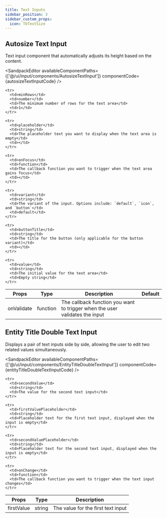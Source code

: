 ```yaml
---
title: Text Inputs
sidebar_position: 3
sidebar_custom_props:
  icon: TbTextSize
---
```




## Autosize Text Input 

Text input component that automatically adjusts its height based on the content.

<Tabs>
<TabItem value="usage" label="Usage" default>

<SandpackEditor
  availableComponentPaths={['@/ui/input/components/AutosizeTextInput']}
  componentCode={autosizeTextInputCode} 
/>

</TabItem>

<TabItem value="props" label="Props">

<table>
  <thead>
    <tr>
      <th>Props</th>
      <th>Type</th>
      <th>Description</th>
      <th>Default</th>
    </tr>
  </thead>

  <tbody>
    <tr>
      <td>onValidate</td>
      <td>function</td>
      <td>The callback function you want to trigger when the user validates the input</td>
      <td></td>
    </tr>

    <tr>
      <td>minRows</td>
      <td>number</td>
      <td>The minimum number of rows for the text area</td>
      <td>1</td>
    </tr>

    <tr>
      <td>placeholder</td>
      <td>string</td>
      <td>The placeholder text you want to display when the text area is empty</td>
      <td></td>
    </tr>

    <tr>
      <td>onFocus</td>
      <td>function</td>
      <td>The callback function you want to trigger when the text area gains focus</td>
      <td></td>
    </tr>

    <tr>
      <td>variant</td>
      <td>string</td>
      <td>The variant of the input. Options include: `default`, `icon`, and `button`</td>
      <td>default</td>
    </tr>

    <tr>
      <td>buttonTitle</td>
      <td>string</td>
      <td>The title for the button (only applicable for the button variant)</td>
      <td></td>
    </tr>

    <tr>
      <td>value</td>
      <td>string</td>
      <td>The initial value for the text area</td>
      <td>Empty string</td>
    </tr>

  </tbody>
</table>

</TabItem>

</Tabs>


## Entity Title Double Text Input 

Displays a pair of text inputs side by side, allowing the user to edit two related values simultaneously.

<Tabs>
<TabItem value="usage" label="Usage" default>

<SandpackEditor
  availableComponentPaths={['@/ui/input/components/EntityTitleDoubleTextInput']}
  componentCode={entityTitleDoubleTextInputCode} 
/>

</TabItem>

<TabItem value="props" label="Props">

<table>
  <thead>
    <tr>
      <th>Props</th>
      <th>Type</th>
      <th>Description</th>
    </tr>
  </thead>

  <tbody>
    <tr>
      <td>firstValue</td>
      <td>string</td>
      <td>The value for the first text input</td>
    </tr>

    <tr>
      <td>secondValue</td>
      <td>string</td>
      <td>The value for the second text input</td>
    </tr>

    <tr>
      <td>firstValuePlaceholder</td>
      <td>string</td>
      <td>Placeholder text for the first text input, displayed when the input is empty</td>
    </tr>

    <tr>
      <td>secondValuePlaceholder</td>
      <td>string</td>
      <td>Placeholder text for the second text input, displayed when the input is empty</td>
    </tr>

    <tr>
      <td>onChange</td>
      <td>function</td>
      <td>The callback function you want to trigger when the text input changes</td>
    </tr>

  </tbody>
</table>

</TabItem>

</Tabs>